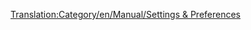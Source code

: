 [[Translation:Category/en/Manual/Settings & Preferences]]

{{en/Bilingual box| Fr
| Les pages qui ont des informations sur les paramètres et préférences sont listés ici. Voir aussi [[fr/Exécution de scripts de démarrage|Exécution de scripts de démarrage]]
| ''Pages that have information about settings and preferences are listed here. See also [[en/Manual/Running Startup Scripts]]''}}